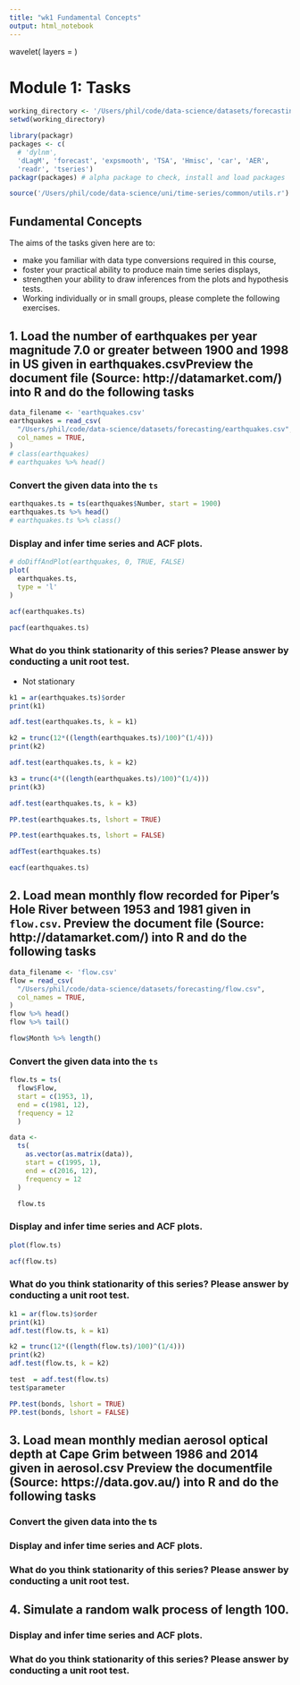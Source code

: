 ```yaml
---
title: "wk1 Fundamental Concepts"
output: html_notebook
---
```


wavelet( layers = )

# Module 1: Tasks

```r
working_directory <- '/Users/phil/code/data-science/datasets/forecasting'
setwd(working_directory)

library(packagr)
packages <- c(
  # 'dylnm',
  'dLagM', 'forecast', 'expsmooth', 'TSA', 'Hmisc', 'car', 'AER',
  'readr', 'tseries')
packagr(packages) # alpha package to check, install and load packages

source('/Users/phil/code/data-science/uni/time-series/common/utils.r')
```


## Fundamental Concepts

The aims of the tasks given here are to:

- make you familiar with data type conversions required in this course,
- foster your practical ability to produce main time series displays,
- strengthen your ability to draw inferences from the plots and hypothesis tests.
- Working individually or in small groups, please complete the following exercises.

## 1. Load the number of earthquakes per year magnitude 7.0 or greater between 1900 and 1998 in US given in earthquakes.csvPreview the document file (Source: http://datamarket.com/) into R and do the following tasks

```r
data_filename <- 'earthquakes.csv'
earthquakes = read_csv(
  "/Users/phil/code/data-science/datasets/forecasting/earthquakes.csv", 
  col_names = TRUE, 
)
# class(earthquakes)
# earthquakes %>% head()
```

### Convert the given data into the `ts`

```r
earthquakes.ts = ts(earthquakes$Number, start = 1900) 
earthquakes.ts %>% head()
# earthquakes.ts %>% class()
```

### Display and infer time series and ACF plots.

```r
# doDiffAndPlot(earthquakes, 0, TRUE, FALSE)
plot(
  earthquakes.ts,
  type = 'l'
)

acf(earthquakes.ts)

pacf(earthquakes.ts)
```

### What do you think stationarity of this series? Please answer by conducting a unit root test.

- Not stationary 

```r
k1 = ar(earthquakes.ts)$order
print(k1)

adf.test(earthquakes.ts, k = k1)
```

```r
k2 = trunc(12*((length(earthquakes.ts)/100)^(1/4)))
print(k2)

adf.test(earthquakes.ts, k = k2)
```

```r
k3 = trunc(4*((length(earthquakes.ts)/100)^(1/4)))
print(k3)

adf.test(earthquakes.ts, k = k3)
```



```r
PP.test(earthquakes.ts, lshort = TRUE)
```

```r
PP.test(earthquakes.ts, lshort = FALSE)
```

```r
adfTest(earthquakes.ts)
```

```r
eacf(earthquakes.ts)
```

## 2. Load mean monthly flow recorded for Piper’s Hole River between 1953 and 1981 given in `flow.csv`. Preview the document file (Source: http://datamarket.com/) into R and do the following tasks

```r
data_filename <- 'flow.csv'
flow = read_csv(
  "/Users/phil/code/data-science/datasets/forecasting/flow.csv", 
  col_names = TRUE, 
)
flow %>% head()
flow %>% tail()

flow$Month %>% length()
```

### Convert the given data into the `ts`

```r
flow.ts = ts(
  flow$Flow,
  start = c(1953, 1),
  end = c(1981, 12),
  frequency = 12
  ) 

data <-
  ts(
    as.vector(as.matrix(data)),
    start = c(1995, 1),
    end = c(2016, 12),
    frequency = 12
  )

  flow.ts
```

### Display and infer time series and ACF plots.

```r
plot(flow.ts)
```

```r
acf(flow.ts)
```

### What do you think stationarity of this series? Please answer by conducting a unit root test.

```r
k1 = ar(flow.ts)$order
print(k1)
adf.test(flow.ts, k = k1)
```

```r
k2 = trunc(12*((length(flow.ts)/100)^(1/4)))
print(k2)
adf.test(flow.ts, k = k2)
```

```r
test  = adf.test(flow.ts)
test$parameter

```

```r
PP.test(bonds, lshort = TRUE)
PP.test(bonds, lshort = FALSE)


```


## 3. Load mean monthly median aerosol optical depth at Cape Grim between 1986 and 2014 given in aerosol.csv Preview the documentfile (Source: https://data.gov.au/) into R and do the following tasks

### Convert the given data into the ts
### Display and infer time series and ACF plots.
### What do you think stationarity of this series? Please answer by conducting a unit root test.

## 4. Simulate a random walk process of length 100.

### Display and infer time series and ACF plots.
### What do you think stationarity of this series? Please answer by conducting a unit root test.
